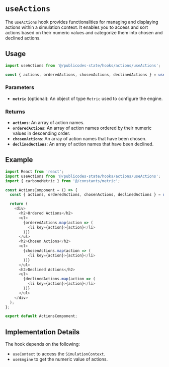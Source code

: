 # `useActions`

The `useActions` hook provides functionalities for managing and displaying actions within a simulation context. It enables you to access and sort actions based on their numeric values and categorize them into chosen and declined actions.

## Usage

```typescript
import useActions from '@/publicodes-state/hooks/actions/useActions';

const { actions, orderedActions, chosenActions, declinedActions } = useActions({ metric });
```

### Parameters

- **`metric`** (optional): An object of type `Metric` used to configure the engine.

### Returns

- **`actions`**: An array of action names.
- **`orderedActions`**: An array of action names ordered by their numeric values in descending order.
- **`chosenActions`**: An array of action names that have been chosen.
- **`declinedActions`**: An array of action names that have been declined.

## Example

```typescript
import React from 'react';
import useActions from '@/publicodes-state/hooks/actions/useActions';
import { carboneMetric } from '@/constants/metric';

const ActionsComponent = () => {
  const { actions, orderedActions, chosenActions, declinedActions } = useActions({ metric: carboneMetric });

  return (
    <div>
      <h2>Ordered Actions</h2>
      <ul>
        {orderedActions.map(action => (
          <li key={action}>{action}</li>
        ))}
      </ul>
      <h2>Chosen Actions</h2>
      <ul>
        {chosenActions.map(action => (
          <li key={action}>{action}</li>
        ))}
      </ul>
      <h2>Declined Actions</h2>
      <ul>
        {declinedActions.map(action => (
          <li key={action}>{action}</li>
        ))}
      </ul>
    </div>
  );
};

export default ActionsComponent;
```

## Implementation Details

The hook depends on the following:
- `useContext` to access the `SimulationContext`.
- `useEngine` to get the numeric value of actions.
